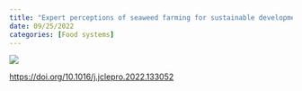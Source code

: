 ```yaml
---
title: "Expert perceptions of seaweed farming for sustainable development"
date: 09/25/2022
categories: [Food systems]
---
```


![](spillias-et-al2022.jpg)

<https://doi.org/10.1016/j.jclepro.2022.133052>
